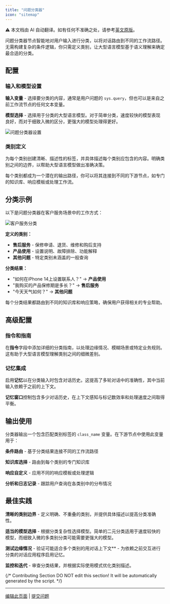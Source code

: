```yaml
---
title: "问题分类器"
icon: "sitemap"
---
```


<Note> ⚠️ 本文档由 AI 自动翻译。如有任何不准确之处，请参考[英文原版](/en/documentation/pages/nodes/question-classifier)。</Note>


问题分类器节点智能地对用户输入进行分类，以将对话路由到不同的工作流路径。无需构建复杂的条件逻辑，你只需定义类别，让大型语言模型基于语义理解来确定最合适的分类。

## 配置

### 输入和模型设置

**输入变量** - 选择要分类的内容，通常是用户问题的 `sys.query`，但也可以是来自之前工作流节点的任何文本变量。

**模型选择** - 选择用于分类的大型语言模型。对于简单分类，速度较快的模型表现良好，而对于细致入微的区分，更强大的模型处理得更好。

<Frame caption="问题分类器配置界面">
  <img src="https://assets-docs.dify.ai/dify-enterprise-mintlify/en/guides/workflow/node/2f039c5ff3f095b0eed291101d9bff15.png" alt="问题分类器设置" />
</Frame>

### 类别定义

为每个类别创建清晰、描述性的标签，并具体描述每个类别应包含的内容。明确类别之间的边界，以帮助大型语言模型做出准确决策。

每个类别都成为一个潜在的输出路径，你可以将其连接到不同的下游节点，如专门的知识库、响应模板或处理工作流。

## 分类示例

以下是问题分类器在客户服务场景中的工作方式：

<Frame caption="客户服务分类工作流">
  <img src="https://assets-docs.dify.ai/dify-enterprise-mintlify/en/guides/workflow/node/2f06ecce149c844c23be70a8fcff09bc.png" alt="客户服务分类" />
</Frame>

**定义的类别：**
- **售后服务** - 保修申请、退货、维修和购后支持
- **产品使用** - 设置说明、故障排除、功能解释  
- **其他问题** - 特定类别未涵盖的一般查询

**分类结果：**
- "如何在iPhone 14上设置联系人？" → **产品使用**
- "我购买的产品保修期是多长？" → **售后服务**  
- "今天天气如何？" → **其他问题**

每个分类结果都路由到不同的知识库和响应策略，确保用户获得相关的专业帮助。

## 高级配置

### 指令和指南

在**指令**字段中添加详细的分类指南，以处理边缘情况、模糊场景或特定业务规则。这有助于大型语言模型理解类别之间的细微差别。

### 记忆集成

启用**记忆**以在分类输入时包含对话历史。这提高了多轮对话中的准确性，其中当前输入依赖于之前的上下文。

**记忆窗口**控制包含多少对话历史，在上下文感知与标记数效率和处理速度之间取得平衡。

## 输出使用

分类器输出一个包含匹配类别标签的 `class_name` 变量。在下游节点中使用此变量用于：

**条件路由** - 基于分类结果连接不同的工作流路径

**知识库选择** - 路由到每个类别的专门知识库

**响应自定义** - 应用不同的响应模板或处理逻辑

**分析和日志记录** - 跟踪用户查询在各类别中的分布情况

## 最佳实践

**清晰的类别边界** - 定义明确、不重叠的类别，并提供具体描述以提高分类准确性。

**适当的模型选择** - 根据分类复杂性选择模型。简单的二元分类适用于速度较快的模型，而细致入微的多类别分类可能需要更强大的模型。

**测试边缘情况** - 验证可能适合多个类别的用对话上下文** - 为依赖之前交互进行分类的对话应用程序启用记忆。

**监控和迭代** - 审查分类结果，并根据实际使用模式优化类别描述。

{/*
Contributing Section
DO NOT edit this section!
It will be automatically generated by the script.
*/}

---

[编辑此页面](https://github.com/langgenius/dify-docs/edit/main/zh-hans/documentation/pages/nodes/question-classifier.mdx) | [提交问题](https://github.com/langgenius/dify-docs/issues/new?template=docs.yml)

